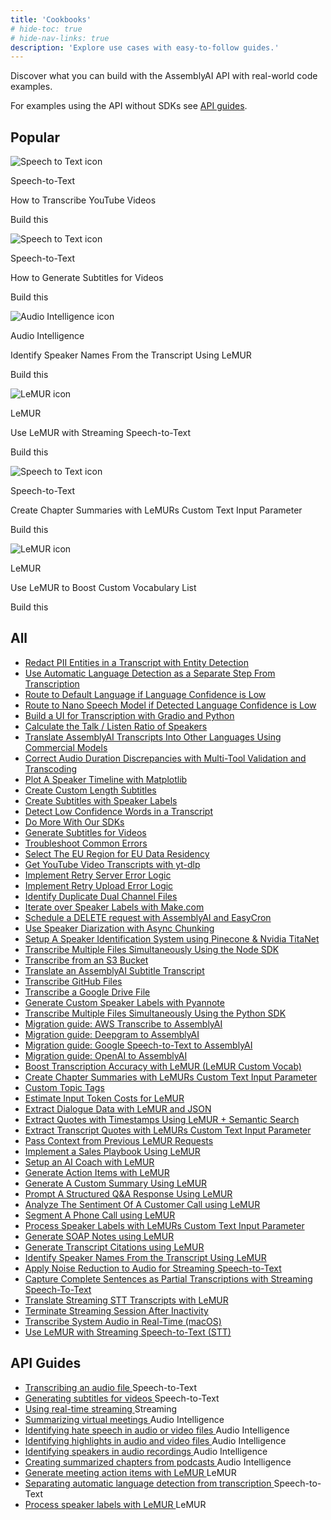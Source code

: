 ```yaml
---
title: 'Cookbooks'
# hide-toc: true
# hide-nav-links: true
description: 'Explore use cases with easy-to-follow guides.'
---
```


<style>
{`
  .no-bullets {
    list-style-type: none;
    padding-left: 0;
    margin-left: 0;
  }
  
  .no-bullets li {
    margin: 0;
    padding-left: 0;
  }
  
  .link-cta {
    text-decoration: none;
    padding: 8px 12px;
    margin-left: -12px;
  }
  
  .link-cta:hover {
    background-color: var(--accent-3);
  }
  
  .link-cta span {
    transition: transform 0.2s ease;
  }
  
  .link-cta:hover span {
    transform: translateX(4px);
  }

  .card-stack {
    position: relative;
    width: 100%;
    margin-bottom: 20px;
  }
  
  body#fern-docs .card-stack > div {
    height: 100%;
  }

  .card-stack .fern-card {
    background: var(--grayscale-1);
    height: 100%;
    overflow: hidden;
  }

  .card-stack .fern-card > div {
    height: 100%;
  }

   .card-stack .fern-card > div > div {
    height: 100%;
  }
  
  .card-stack .fern-card > div > div > div:nth-child(2) {
    height: 100%;
  }

  /* Animation to change the color of the CTA text when hovering over the featured cookbook */
  .card-stack .fern-card:hover .cta {
    color: rgba(var(--accent-aaa),var(--tw-text-opacity,1));
    transition: color 0.2s ease;
  }
  
  .card-stack .fern-card .cta span {
    transform: translateX(0);
    transition: color 0.2s ease, transform 0.2s ease;
  }
  
  .card-stack .fern-card:hover .cta span {
    background-color: rgba(var(--accent-aaa),var(--tw-text-opacity,1));
    transform: translateX(4px);
  }

  /* Styling for the card stack effect behind each featured cookbook */
  .card-stack::before,
  .card-stack::after {
    content: '';
    position: absolute;
    top: 0;
    left: 0;
    width: 100%;
    height: 100%;
    border-radius: 1rem;
    z-index: -1;
    border: 1px solid var(--border);
    background-color: var(--grayscale-1);
  }

  .card-stack::before {
    transform: translateY(8px) translateX(-8px);
    border-radius: 1.25rem;
  }

  .card-stack::after {
    transform: translateY(4px) translateX(-4px);
  }
  
  /* Animation to collapse card stack when hovering over the featured cookbook */
  .card-stack:hover::before,
  .card-stack:hover::after {
    transform: translateY(0) translateX(0);
    transition: transform 0.2s ease;
  }

  .bg-noise {
    background-position: 0 0;
    background-size: 5rem 10rem;
    background-image: url(https://fern-image-hosting.s3.us-east-1.amazonaws.com/6789751936e0c7bd371e8cf2_noise-full.webp);
    z-index: -1;
    opacity: 0.7;
    justify-content: center;
    align-items: center;
    width: calc(100% + 5rem);
    height: calc(100% + 5rem);
    display: flex;
    position: absolute;
    top: 0;
    left: 0;
  }s
`}
</style>


Discover what you can build with the AssemblyAI API with real-world code
examples.

For examples using the API without SDKs see [API guides](#api-guides).


## **Popular**
<CardGroup cols={3}>
  <div className="card-stack">
    <Card href="guides/transcribe_youtube_videos">
      <div className="bg-noise"></div>
      <div className="flex flex-col h-full justify-between">
        <div className="flex flex-col gap-4 mb-auto">
          <div className="flex flex-row gap-2">
            <img src="../../assets/img/cookbooks/icons/speech-to-text-icon.svg" alt="Speech to Text icon" />
            <p>Speech-to-Text</p>
          </div>
          <div className="t-default text-base font-medium">How to Transcribe YouTube Videos</div>
        </div>
        <div className="flex flex-row gap-2 items-center mt-4 cta">
          <p>Build this</p>
          <Icon icon="duotone arrow-right" />
        </div>
      </div>
    </Card>
  </div>
  
  <div className="card-stack">
    <Card href="guides/subtitles" className="cookbook-card">
      <div className="bg-noise"></div>
      <div className="flex flex-col h-full justify-between">
        <div className="flex flex-col gap-4 mb-auto">
          <div className="flex flex-row gap-2">
            <img src="../../assets/img/cookbooks/icons/speech-to-text-icon.svg" alt="Speech to Text icon" />
            <p>Speech-to-Text</p>
          </div>
          <div className="t-default text-base font-medium">How to Generate Subtitles for Videos</div>
        </div>
        <div className="flex flex-row gap-2 items-center mt-4 cta">
          <p>Build this</p>
          <Icon icon="duotone arrow-right" />
        </div>
      </div>
    </Card>
  </div>
  
  <div className="card-stack">
    <Card href="guides/speaker-identification" className="cookbook-card">
      <div className="bg-noise"></div>
      <div className="flex flex-col h-full justify-between">
        <div className="flex flex-col gap-4 mb-auto">
          <div className="flex flex-row gap-2">
            <img src="../../assets/img/cookbooks/icons/audio-intelligence-icon.svg" alt="Audio Intelligence icon" />
            <p>Audio Intelligence</p>
          </div>
          <div className="t-default text-base font-medium">Identify Speaker Names From the Transcript Using LeMUR</div>
        </div>
        <div className="flex flex-row gap-2 items-center mt-4 cta">
          <p>Build this</p>
          <Icon icon="duotone arrow-right" />
        </div>
      </div>
    </Card>
  </div>
  
  <div className="card-stack">
    <Card href="guides/real_time_lemur" className="cookbook-card">
      <div className="bg-noise"></div>
      <div className="flex flex-col h-full justify-between">
        <div className="flex flex-col gap-4 mb-auto">
          <div className="flex flex-row gap-2">
            <img src="../../assets/img/cookbooks/icons/lemur-icon.svg" alt="LeMUR icon" />
            <p>LeMUR</p>
          </div>
          <div className="t-default text-base font-medium">Use LeMUR with Streaming Speech-to-Text</div>
        </div>
        <div className="flex flex-row gap-2 items-center mt-4 cta">
          <p>Build this</p>
          <Icon icon="duotone arrow-right" />
        </div>
      </div>
    </Card>
  </div>
  
  <div className="card-stack">
    <Card href="guides/input-text-chapters" className="cookbook-card">
      <div className="bg-noise"></div>
      <div className="flex flex-col h-full justify-between">
        <div className="flex flex-col gap-4 mb-auto">
          <div className="flex flex-row gap-2">
            <img src="../../assets/img/cookbooks/icons/speech-to-text-icon.svg" alt="Speech to Text icon" />
            <p>Speech-to-Text</p>
          </div>
          <div className="t-default text-base font-medium">Create Chapter Summaries with LeMURs Custom Text Input Parameter</div>
        </div>
        <div className="flex flex-row gap-2 items-center mt-4 cta">
          <p>Build this</p>
          <Icon icon="duotone arrow-right" />
        </div>
      </div>
    </Card>
  </div>
  
  <div className="card-stack">
    <Card href="guides/custom-vocab-lemur" className="cookbook-card">
      <div className="bg-noise"></div>
      <div className="flex flex-col h-full justify-between">
        <div className="flex flex-col gap-4 mb-auto">
          <div className="flex flex-row gap-2">
            <img src="../../assets/img/cookbooks/icons/lemur-icon.svg" alt="LeMUR icon" />
            <p>LeMUR</p>
          </div>
          <div className="t-default text-base font-medium">Use LeMUR to Boost Custom Vocabulary List</div>
        </div>
        <div className="flex flex-row gap-2 items-center mt-4 cta">
          <p>Build this</p>
          <Icon icon="duotone arrow-right" />
        </div>
      </div>
    </Card>
  </div>
</CardGroup>

## **All**

<div className="guides-list">
  <ul className="no-bullets">
    <li><a href="guides/entity_redaction" className="link-cta rounded-lg flex items-center gap-2">Redact PII Entities in a Transcript with Entity Detection <Icon icon="duotone arrow-right" color="rgba(var(--accent-aaa),var(--tw-text-opacity,1))" /></a></li>
    <li><a href="guides/automatic-language-detection-separate" className="link-cta rounded-lg flex items-center gap-2">Use Automatic Language Detection as a Separate Step From Transcription <Icon icon="duotone arrow-right" color="rgba(var(--accent-aaa),var(--tw-text-opacity,1))" /></a></li>
    <li><a href="guides/automatic-language-detection-route-default-language" className="link-cta rounded-lg flex items-center gap-2">Route to Default Language if Language Confidence is Low <Icon icon="duotone arrow-right" color="rgba(var(--accent-aaa),var(--tw-text-opacity,1))" /></a></li>
    <li><a href="guides/automatic-language-detection-route-nano-model" className="link-cta rounded-lg flex items-center gap-2">Route to Nano Speech Model if Detected Language Confidence is Low <Icon icon="duotone arrow-right" color="rgba(var(--accent-aaa),var(--tw-text-opacity,1))" /></a></li>
    <li><a href="guides/gradio-frontend" className="link-cta rounded-lg flex items-center gap-2">Build a UI for Transcription with Gradio and Python <Icon icon="duotone arrow-right" color="rgba(var(--accent-aaa),var(--tw-text-opacity,1))" /></a></li>
    <li><a href="guides/talk-listen-ratio" className="link-cta rounded-lg flex items-center gap-2">Calculate the Talk / Listen Ratio of Speakers <Icon icon="duotone arrow-right" color="rgba(var(--accent-aaa),var(--tw-text-opacity,1))" /></a></li>
    <li><a href="guides/translate_transcripts" className="link-cta rounded-lg flex items-center gap-2">Translate AssemblyAI Transcripts Into Other Languages Using Commercial Models <Icon icon="duotone arrow-right" color="rgba(var(--accent-aaa),var(--tw-text-opacity,1))" /></a></li>
    <li><a href="guides/audio-duration-fix" className="link-cta rounded-lg flex items-center gap-2">Correct Audio Duration Discrepancies with Multi-Tool Validation and Transcoding <Icon icon="duotone arrow-right" color="rgba(var(--accent-aaa),var(--tw-text-opacity,1))" /></a></li>
    <li><a href="guides/speaker_timeline" className="link-cta rounded-lg flex items-center gap-2">Plot A Speaker Timeline with Matplotlib <Icon icon="duotone arrow-right" color="rgba(var(--accent-aaa),var(--tw-text-opacity,1))" /></a></li>
    <li><a href="guides/subtitle_creation_by_word_count" className="link-cta rounded-lg flex items-center gap-2">Create Custom Length Subtitles <Icon icon="duotone arrow-right" color="rgba(var(--accent-aaa),var(--tw-text-opacity,1))" /></a></li>
    <li><a href="guides/speaker_labelled_subtitles" className="link-cta rounded-lg flex items-center gap-2">Create Subtitles with Speaker Labels <Icon icon="duotone arrow-right" color="rgba(var(--accent-aaa),var(--tw-text-opacity,1))" /></a></li>
    <li><a href="guides/detecting-low-confidence-words" className="link-cta rounded-lg flex items-center gap-2">Detect Low Confidence Words in a Transcript <Icon icon="duotone arrow-right" color="rgba(var(--accent-aaa),var(--tw-text-opacity,1))" /></a></li>
    <li><a href="guides/do-more-with-sdk" className="link-cta rounded-lg flex items-center gap-2">Do More With Our SDKs <Icon icon="duotone arrow-right" color="rgba(var(--accent-aaa),var(--tw-text-opacity,1))" /></a></li>
    <li><a href="guides/subtitles" className="link-cta rounded-lg flex items-center gap-2">Generate Subtitles for Videos <Icon icon="duotone arrow-right" color="rgba(var(--accent-aaa),var(--tw-text-opacity,1))" /></a></li>
    <li><a href="guides/common_errors_and_solutions" className="link-cta rounded-lg flex items-center gap-2">Troubleshoot Common Errors <Icon icon="duotone arrow-right" color="rgba(var(--accent-aaa),var(--tw-text-opacity,1))" /></a></li>
    <li><a href="guides/how_to_use_the_eu_endpoint" className="link-cta rounded-lg flex items-center gap-2">Select The EU Region for EU Data Residency <Icon icon="duotone arrow-right" color="rgba(var(--accent-aaa),var(--tw-text-opacity,1))" /></a></li>
    <li><a href="guides/transcribe_youtube_videos" className="link-cta rounded-lg flex items-center gap-2">Get YouTube Video Transcripts with yt-dlp <Icon icon="duotone arrow-right" color="rgba(var(--accent-aaa),var(--tw-text-opacity,1))" /></a></li>
    <li><a href="guides/retry-server-error" className="link-cta rounded-lg flex items-center gap-2">Implement Retry Server Error Logic <Icon icon="duotone arrow-right" color="rgba(var(--accent-aaa),var(--tw-text-opacity,1))" /></a></li>
    <li><a href="guides/retry-upload-error" className="link-cta rounded-lg flex items-center gap-2">Implement Retry Upload Error Logic <Icon icon="duotone arrow-right" color="rgba(var(--accent-aaa),var(--tw-text-opacity,1))" /></a></li>
    <li><a href="guides/identify_duplicate_channels" className="link-cta rounded-lg flex items-center gap-2">Identify Duplicate Dual Channel Files <Icon icon="duotone arrow-right" color="rgba(var(--accent-aaa),var(--tw-text-opacity,1))" /></a></li>
    <li><a href="guides/make-speaker-labels" className="link-cta rounded-lg flex items-center gap-2">Iterate over Speaker Labels with Make.com <Icon icon="duotone arrow-right" color="rgba(var(--accent-aaa),var(--tw-text-opacity,1))" /></a></li>
    <li><a href="guides/schedule_delete" className="link-cta rounded-lg flex items-center gap-2">Schedule a DELETE request with AssemblyAI and EasyCron <Icon icon="duotone arrow-right" color="rgba(var(--accent-aaa),var(--tw-text-opacity,1))" /></a></li>
    <li><a href="guides/speaker-diarization-with-async-chunking" className="link-cta rounded-lg flex items-center gap-2">Use Speaker Diarization with Async Chunking <Icon icon="duotone arrow-right" color="rgba(var(--accent-aaa),var(--tw-text-opacity,1))" /></a></li>
    <li><a href="guides/titanet-speaker-identification" className="link-cta rounded-lg flex items-center gap-2">Setup A Speaker Identification System using Pinecone & Nvidia TitaNet <Icon icon="duotone arrow-right" color="rgba(var(--accent-aaa),var(--tw-text-opacity,1))" /></a></li>
    <li><a href="guides/sdk-node-batch" className="link-cta rounded-lg flex items-center gap-2">Transcribe Multiple Files Simultaneously Using the Node SDK <Icon icon="duotone arrow-right" color="rgba(var(--accent-aaa),var(--tw-text-opacity,1))" /></a></li>
    <li><a href="guides/transcribe_from_s3" className="link-cta rounded-lg flex items-center gap-2">Transcribe from an S3 Bucket <Icon icon="duotone arrow-right" color="rgba(var(--accent-aaa),var(--tw-text-opacity,1))" /></a></li>
    <li><a href="guides/translate_subtitles" className="link-cta rounded-lg flex items-center gap-2">Translate an AssemblyAI Subtitle Transcript <Icon icon="duotone arrow-right" color="rgba(var(--accent-aaa),var(--tw-text-opacity,1))" /></a></li>
    <li><a href="guides/transcribing-github-files" className="link-cta rounded-lg flex items-center gap-2">Transcribe GitHub Files <Icon icon="duotone arrow-right" color="rgba(var(--accent-aaa),var(--tw-text-opacity,1))" /></a></li>
    <li><a href="guides/transcribing-google-drive-file" className="link-cta rounded-lg flex items-center gap-2">Transcribe a Google Drive File <Icon icon="duotone arrow-right" color="rgba(var(--accent-aaa),var(--tw-text-opacity,1))" /></a></li>
    <li><a href="guides/Use_AssemblyAI_with_Pyannote_to_generate_custom_Speaker_Labels" className="link-cta rounded-lg flex items-center gap-2">Generate Custom Speaker Labels with Pyannote <Icon icon="duotone arrow-right" color="rgba(var(--accent-aaa),var(--tw-text-opacity,1))" /></a></li>
    <li><a href="guides/batch_transcription" className="link-cta rounded-lg flex items-center gap-2">Transcribe Multiple Files Simultaneously Using the Python SDK <Icon icon="duotone arrow-right" color="rgba(var(--accent-aaa),var(--tw-text-opacity,1))" /></a></li>
    <li><a href="guides/aws_to_aai" className="link-cta rounded-lg flex items-center gap-2">Migration guide: AWS Transcribe to AssemblyAI <Icon icon="duotone arrow-right" color="rgba(var(--accent-aaa),var(--tw-text-opacity,1))" /></a></li>
    <li><a href="guides/dg_to_aai" className="link-cta rounded-lg flex items-center gap-2">Migration guide: Deepgram to AssemblyAI <Icon icon="duotone arrow-right" color="rgba(var(--accent-aaa),var(--tw-text-opacity,1))" /></a></li>
    <li><a href="guides/google_to_aai" className="link-cta rounded-lg flex items-center gap-2">Migration guide: Google Speech-to-Text to AssemblyAI <Icon icon="duotone arrow-right" color="rgba(var(--accent-aaa),var(--tw-text-opacity,1))" /></a></li>
    <li><a href="guides/oai_to_aai" className="link-cta rounded-lg flex items-center gap-2">Migration guide: OpenAI to AssemblyAI <Icon icon="duotone arrow-right" color="rgba(var(--accent-aaa),var(--tw-text-opacity,1))" /></a></li>
    <li><a href="guides/custom-vocab-lemur" className="link-cta rounded-lg flex items-center gap-2">Boost Transcription Accuracy with LeMUR (LeMUR Custom Vocab) <Icon icon="duotone arrow-right" color="rgba(var(--accent-aaa),var(--tw-text-opacity,1))" /></a></li>
    <li><a href="guides/input-text-chapters" className="link-cta rounded-lg flex items-center gap-2">Create Chapter Summaries with LeMURs Custom Text Input Parameter <Icon icon="duotone arrow-right" color="rgba(var(--accent-aaa),var(--tw-text-opacity,1))" /></a></li>
    <li><a href="guides/custom-topic-tags" className="link-cta rounded-lg flex items-center gap-2">Custom Topic Tags <Icon icon="duotone arrow-right" color="rgba(var(--accent-aaa),var(--tw-text-opacity,1))" /></a></li>
    <li><a href="guides/counting-tokens" className="link-cta rounded-lg flex items-center gap-2">Estimate Input Token Costs for LeMUR <Icon icon="duotone arrow-right" color="rgba(var(--accent-aaa),var(--tw-text-opacity,1))" /></a></li>
    <li><a href="guides/dialogue-data" className="link-cta rounded-lg flex items-center gap-2">Extract Dialogue Data with LeMUR and JSON <Icon icon="duotone arrow-right" color="rgba(var(--accent-aaa),var(--tw-text-opacity,1))" /></a></li>
    <li><a href="guides/transcript-citations" className="link-cta rounded-lg flex items-center gap-2">Extract Quotes with Timestamps Using LeMUR + Semantic Search <Icon icon="duotone arrow-right" color="rgba(var(--accent-aaa),var(--tw-text-opacity,1))" /></a></li>
    <li><a href="guides/timestamped-transcripts" className="link-cta rounded-lg flex items-center gap-2">Extract Transcript Quotes with LeMURs Custom Text Input Parameter <Icon icon="duotone arrow-right" color="rgba(var(--accent-aaa),var(--tw-text-opacity,1))" /></a></li>
    <li><a href="guides/past-response-prompts" className="link-cta rounded-lg flex items-center gap-2">Pass Context from Previous LeMUR Requests <Icon icon="duotone arrow-right" color="rgba(var(--accent-aaa),var(--tw-text-opacity,1))" /></a></li>
    <li><a href="guides/sales-playbook" className="link-cta rounded-lg flex items-center gap-2">Implement a Sales Playbook Using LeMUR <Icon icon="duotone arrow-right" color="rgba(var(--accent-aaa),var(--tw-text-opacity,1))" /></a></li>
    <li><a href="guides/task-endpoint-ai-coach" className="link-cta rounded-lg flex items-center gap-2">Setup an AI Coach with LeMUR <Icon icon="duotone arrow-right" color="rgba(var(--accent-aaa),var(--tw-text-opacity,1))" /></a></li>
    <li><a href="guides/task-endpoint-action-items" className="link-cta rounded-lg flex items-center gap-2">Generate Action Items with LeMUR <Icon icon="duotone arrow-right" color="rgba(var(--accent-aaa),var(--tw-text-opacity,1))" /></a></li>
    <li><a href="guides/task-endpoint-custom-summary" className="link-cta rounded-lg flex items-center gap-2">Generate A Custom Summary Using LeMUR <Icon icon="duotone arrow-right" color="rgba(var(--accent-aaa),var(--tw-text-opacity,1))" /></a></li>
    <li><a href="guides/task-endpoint-structured-QA" className="link-cta rounded-lg flex items-center gap-2">Prompt A Structured Q&A Response Using LeMUR <Icon icon="duotone arrow-right" color="rgba(var(--accent-aaa),var(--tw-text-opacity,1))" /></a></li>
    <li><a href="guides/call-sentiment-analysis" className="link-cta rounded-lg flex items-center gap-2">Analyze The Sentiment Of A Customer Call using LeMUR <Icon icon="duotone arrow-right" color="rgba(var(--accent-aaa),var(--tw-text-opacity,1))" /></a></li>
    <li><a href="guides/phone-call-segmentation" className="link-cta rounded-lg flex items-center gap-2">Segment A Phone Call using LeMUR <Icon icon="duotone arrow-right" color="rgba(var(--accent-aaa),var(--tw-text-opacity,1))" /></a></li>
    <li><a href="guides/input-text-speaker-labels" className="link-cta rounded-lg flex items-center gap-2">Process Speaker Labels with LeMURs Custom Text Input Parameter <Icon icon="duotone arrow-right" color="rgba(var(--accent-aaa),var(--tw-text-opacity,1))" /></a></li>
    <li><a href="guides/soap-note-generation" className="link-cta rounded-lg flex items-center gap-2">Generate SOAP Notes using LeMUR <Icon icon="duotone arrow-right" color="rgba(var(--accent-aaa),var(--tw-text-opacity,1))" /></a></li>
    <li><a href="guides/lemur-transcript-citations" className="link-cta rounded-lg flex items-center gap-2">Generate Transcript Citations using LeMUR <Icon icon="duotone arrow-right" color="rgba(var(--accent-aaa),var(--tw-text-opacity,1))" /></a></li>
    <li><a href="guides/speaker-identification" className="link-cta rounded-lg flex items-center gap-2">Identify Speaker Names From the Transcript Using LeMUR <Icon icon="duotone arrow-right" color="rgba(var(--accent-aaa),var(--tw-text-opacity,1))" /></a></li>
    <li><a href="guides/noise_reduction_streaming" className="link-cta rounded-lg flex items-center gap-2">Apply Noise Reduction to Audio for Streaming Speech-to-Text <Icon icon="duotone arrow-right" color="rgba(var(--accent-aaa),var(--tw-text-opacity,1))" /></a></li>
    <li><a href="guides/partial_transcripts" className="link-cta rounded-lg flex items-center gap-2">Capture Complete Sentences as Partial Transcriptions with Streaming Speech-To-Text <Icon icon="duotone arrow-right" color="rgba(var(--accent-aaa),var(--tw-text-opacity,1))" /></a></li>
    <li><a href="guides/real_time_translation" className="link-cta rounded-lg flex items-center gap-2">Translate Streaming STT Transcripts with LeMUR <Icon icon="duotone arrow-right" color="rgba(var(--accent-aaa),var(--tw-text-opacity,1))" /></a></li>
    <li><a href="guides/terminate_realtime_programmatically" className="link-cta rounded-lg flex items-center gap-2">Terminate Streaming Session After Inactivity <Icon icon="duotone arrow-right" color="rgba(var(--accent-aaa),var(--tw-text-opacity,1))" /></a></li>
    <li><a href="guides/transcribe_system_audio" className="link-cta rounded-lg flex items-center gap-2">Transcribe System Audio in Real-Time (macOS) <Icon icon="duotone arrow-right" color="rgba(var(--accent-aaa),var(--tw-text-opacity,1))" /></a></li>
    <li><a href="guides/real_time_lemur" className="link-cta rounded-lg flex items-center gap-2">Use LeMUR with Streaming Speech-to-Text (STT) <Icon icon="duotone arrow-right" color="rgba(var(--accent-aaa),var(--tw-text-opacity,1))" /></a></li>
  </ul>
</div>

## API Guides

<div className="guides-list">
  <ul className="no-bullets">
    <li className="flex items-center gap-2"><a href="/docs/guides/transcribing-an-audio-file" className="link-cta rounded-lg flex items-center gap-2">Transcribing an audio file <Icon icon="duotone arrow-right" color="rgba(var(--accent-aaa),var(--tw-text-opacity,1))" /></a> <span className="speech-to-text-tag">Speech-to-Text</span></li>
    <li className="flex items-center gap-2"><a href="/docs/guides/generating-subtitles-for-videos" className="link-cta rounded-lg flex items-center gap-2">Generating subtitles for videos <Icon icon="duotone arrow-right" color="rgba(var(--accent-aaa),var(--tw-text-opacity,1))" /></a> <span className="speech-to-text-tag">Speech-to-Text</span></li>
    <li className="flex items-center gap-2"><a href="/docs/guides/real-time-streaming-transcription" className="link-cta rounded-lg flex items-center gap-2">Using real-time streaming <Icon icon="duotone arrow-right" color="rgba(var(--accent-aaa),var(--tw-text-opacity,1))" /></a> <span className="streaming-tag">Streaming</span></li>
    <li className="flex items-center gap-2"><a href="/docs/guides/summarizing-virtual-meetings" className="link-cta rounded-lg flex items-center gap-2">Summarizing virtual meetings <Icon icon="duotone arrow-right" color="rgba(var(--accent-aaa),var(--tw-text-opacity,1))" /></a> <span className="audio-intelligence-tag">Audio Intelligence</span></li>
    <li className="flex items-center gap-2"><a href="/docs/guides/identifying-hate-speech-in-audio-or-video-files" className="link-cta rounded-lg flex items-center gap-2">Identifying hate speech in audio or video files <Icon icon="duotone arrow-right" color="rgba(var(--accent-aaa),var(--tw-text-opacity,1))" /></a> <span className="audio-intelligence-tag">Audio Intelligence</span></li>
    <li className="flex items-center gap-2"><a href="/docs/guides/identifying-highlights-in-audio-or-video-files" className="link-cta rounded-lg flex items-center gap-2">Identifying highlights in audio and video files <Icon icon="duotone arrow-right" color="rgba(var(--accent-aaa),var(--tw-text-opacity,1))" /></a> <span className="audio-intelligence-tag">Audio Intelligence</span></li>
    <li className="flex items-center gap-2"><a href="/docs/guides/identifying-speakers-in-audio-recordings" className="link-cta rounded-lg flex items-center gap-2">Identifying speakers in audio recordings <Icon icon="duotone arrow-right" color="rgba(var(--accent-aaa),var(--tw-text-opacity,1))" /></a> <span className="audio-intelligence-tag">Audio Intelligence</span></li>
    <li className="flex items-center gap-2"><a href="/docs/guides/creating-summarized-chapters-from-podcasts" className="link-cta rounded-lg flex items-center gap-2">Creating summarized chapters from podcasts <Icon icon="duotone arrow-right" color="rgba(var(--accent-aaa),var(--tw-text-opacity,1))" /></a> <span className="audio-intelligence-tag">Audio Intelligence</span></li>
    <li className="flex items-center gap-2"><a href="/docs/guides/generate-meeting-action-items-with-lemur" className="link-cta rounded-lg flex items-center gap-2">Generate meeting action items with LeMUR <Icon icon="duotone arrow-right" color="rgba(var(--accent-aaa),var(--tw-text-opacity,1))" /></a> <span className="lemur-tag">LeMUR</span></li>
    <li className="flex items-center gap-2"><a href="/docs/guides/automatic-language-detection-workflow" className="link-cta rounded-lg flex items-center gap-2">Separating automatic language detection from transcription <Icon icon="duotone arrow-right" color="rgba(var(--accent-aaa),var(--tw-text-opacity,1))" /></a> <span className="speech-to-text-tag">Speech-to-Text</span></li>
    <li className="flex items-center gap-2"><a href="/docs/guides/process-speaker-labels-with-lemur" className="link-cta rounded-lg flex items-center gap-2">Process speaker labels with LeMUR <Icon icon="duotone arrow-right" color="rgba(var(--accent-aaa),var(--tw-text-opacity,1))" /></a> <span className="lemur-tag">LeMUR</span></li>
  </ul>
</div>